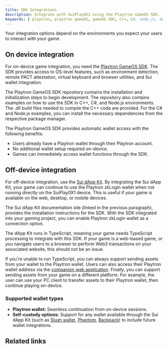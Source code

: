 ```yaml
---
title: SDK Integrations
description: Integrate with SuiPlay0X1 using the Playtron GameOS SDK. 
keywords: [ playtron, playtron gameOS, gameOS SDK, C++, C#, node.js, dApp kit, sui dApp kit, self-custody wallets, playtron wallets, gaming, suiplay0x1 ]
---
```


<ImportContent source="suiplay.mdx" mode="snippet" />

Your integration options depend on the environments you expect your users to interact with your game. 

## On device integration

For on-device game integration, you need the [Playtron GameOS SDK](https://github.com/playtron-os/playtron-sdk). The SDK provides access to OS-level features, such as environment detection, remote PACT attestation, virtual keyboard and browser utilities, and Sui wallet integration.

The Playtron GameOS SDK repository contains the installation and initialization steps to begin development. The repository also contains examples on how to use the SDK in C++, C#, and Node.js environments. The .dll build files needed to compile the C++ code are provided. For the C# and Node.js examples, you can install the necessary dependencies from the respective package manager.

The Playtron GameOS SDK provides automatic wallet access with the following benefits:

- Users already have a Playtron wallet through their Playtron account.
- No additional wallet setup required on-device.
- Games can immediately access wallet functions through the SDK.

## Off-device integration

For off-device integration, use the [Sui dApp Kit](https://sdk.mystenlabs.com/dapp-kit). By integrating the Sui dApp Kit, your game can continue to use the Playtron zkLogin wallet when not running directly on the SuiPlay0X1 device. This is useful if your game is available on the web, desktop, or mobile devices.

The Sui dApp Kit documentation site (linked in the previous paragraph), provides the installation instructions for the SDK. With the SDK integrated into your gaming project, you can enable Playtron zkLogin wallet as a connection option.
 
The dApp Kit runs in TypeScript, meaning your game needs TypeScript processing to integrate with this SDK. If your game is a web-based game, or you navigate users to a browser to perform Web3 transactions on your associated website, this should not be an issue. 

If you're unable to run TypeScript, you can always support sending assets from your wallet to the Playtron wallet. Users can also access their Playtron wallet address via the [companion web application](https://wallet.playtron.one). Finally, you can support sending assets from your game on a different platform. For example, the user can use your PC client to transfer assets to their Playtron wallet, then continue playing on-device.

### Supported wallet types

* **Playtron wallet:** Seamless continuation from on-device sessions.  
* **Self-custody options:** Support for any wallet available through the Sui dApp Kit (such as [Slush wallet](https://slush.app/), [Phantom](https://phantom.com/), [Backpack](https://backpack.app/)) to include future wallet integrations.

## Related links

<RelatedLink href="https://github.com/playtron-os/playtron-sdk" label="Playtron GameOS SDK" desc="The official Playtron OS SDK repository on GitHub." />
<RelatedLink href="https://sdk.mystenlabs.com/dapp-kit" label="Sui dApp Kit documentation" desc="The Sui dApp Kit is a set of React components, hooks, and utilities to help you build a dApp for the Sui ecosystem." />
<RelatedLink href="https://discord.gg/suiplay" label="SuiPlay0X1 Discord" desc="Follow announcements and connect with the community on the Discord channel for SuiPlay0X1." />
<RelatedLink href="https://wallet.playtron.one) (in development" label="Companion web application" desc="Support linking the Playtron wallet to other self-custody wallets using Sui Link, enabling read-access of associated wallets while on the device." />
<RelatedLink href="https://docs.enoki.mystenlabs.com/enoki-connect" label="Enoki Connect" desc="With Enoki Connect, users can use their dApp-specific accounts across different dApps, enabling a more unified and consistent experience." />
